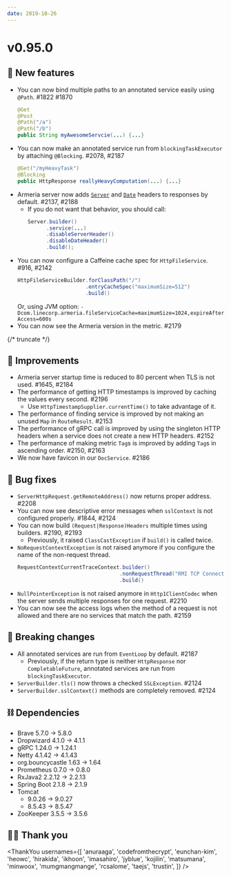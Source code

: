 ```yaml
---
date: 2019-10-26
---
```


# v0.95.0

## 🥳 New features

- You can now bind multiple paths to an annotated service easily using `@Path`. #1822 #1870
  ```java
  @Get
  @Post
  @Path("/a")
  @Path("/b")
  public String myAwesomeServcie(...) {...}
  ```
- You can now make an annotated service run from `blockingTaskExecutor` by attaching `@Blocking`. #2078, #2187
  ```java
  @Get("/myHeavyTask")
  @Blocking
  public HttpResponse reallyHeavyComputation(...) {...}
  ```
- Armeria server now adds [`Server`](https://datatracker.ietf.org/doc/html/rfc7231#section-7.4.2) and
  [`Date`](https://datatracker.ietf.org/doc/html/rfc7231#section-7.1.1.2) headers to responses by default.
  #2137, #2188
  - If you do not want that behavior, you should call:
    ```java
    Server.builder()
          .service(...)
          .disableServerHeader()
          .disableDateHeader()
          .build();
    ```
- You can now configure a Caffeine cache spec for `HttpFileService`. #916, #2142
  ```java
  HttpFileServiceBuilder.forClassPath("/")
                        .entryCacheSpec("maximumSize=512")
                        .build()
  ```
  Or, using JVM option:
  `-Dcom.linecorp.armeria.fileServiceCache=maximumSize=1024,expireAfterAccess=600s`
- You can now see the Armeria version in the metric. #2179

{/* truncate */}

## 💪 Improvements

- Armeria server startup time is reduced to 80 percent when TLS is not used. #1645, #2184
- The performance of getting HTTP timestamps is improved by caching the values every second. #2196
  - Use `HttpTimestampSupplier.currentTime()` to take advantage of it.
- The performance of finding service is improved by not making an unused `Map` in `RouteResult`. #2153
- The performance of gRPC call is improved by using the singleton HTTP headers when a service does not create a new HTTP headers. #2152
- The performance of making metric `Tag`s is improved by adding `Tag`s in ascending order. #2150, #2163
- We now have favicon in our `DocService`. #2186

## 👻 Bug fixes

- `ServerHttpRequest.getRemoteAddress()` now returns proper address. #2208
- You can now see descriptive error messages when `sslContext` is not configured properly. #1844, #2124
- You can now build `(Request|Response)Headers` multiple times using builders. #2190, #2193
  - Previously, it raised `ClassCastException` if `build()` is called twice.
- `NoRequestContextException` is not raised anymore if you configure the name of the non-request thread.
  ```java
  RequestContextCurrentTraceContext.builder()
                                   .nonRequestThread("RMI TCP Connection")
                                   .build()
  ```
- `NullPointerException` is not raised anymore in `Http1ClientCodec` when the server sends multiple responses for one request. #2210
- You can now see the access logs when the method of a request is not allowed and there are no services that match the path. #2159

## 🚫 Breaking changes

- All annotated services are run from `EventLoop` by default. #2187
  - Previously, if the return type is neither `HttpResponse` nor `CompletableFuture`, annotated services are run from `blockingTaskExecutor`.
- `ServerBuilder.tls()` now throws a checked `SSLException`. #2124
- `ServerBuilder.sslContext()` methods are completely removed. #2124

## ⛓ Dependencies

- Brave 5.7.0 -> 5.8.0
- Dropwizard 4.1.0 -> 4.1.1
- gRPC 1.24.0 -> 1.24.1
- Netty 4.1.42 -> 4.1.43
- org.bouncycastle 1.63 -> 1.64
- Prometheus 0.7.0 -> 0.8.0
- RxJava2 2.2.12 -> 2.2.13
- Spring Boot 2.1.8 -> 2.1.9
- Tomcat
  - 9.0.26 -> 9.0.27
  - 8.5.43 -> 8.5.47
- ZooKeeper 3.5.5 -> 3.5.6

## 🙇‍♂️ Thank you

<ThankYou
  usernames={[
    'anuraaga',
    'codefromthecrypt',
    'eunchan-kim',
    'heowc',
    'hirakida',
    'ikhoon',
    'imasahiro',
    'jyblue',
    'kojilin',
    'matsumana',
    'minwoox',
    'mumgmangmange',
    'rcsalome',
    'taejs',
    'trustin',
  ]}
/>
